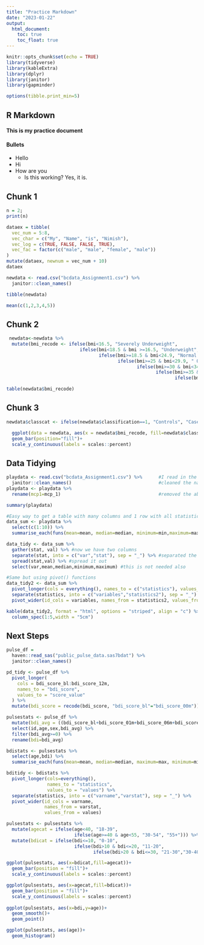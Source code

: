 ```yaml
---
title: "Practice Markdown"
date: "2023-01-22"
output:
  html_document:
    toc: true
    toc_float: true
---
```


```r
knitr::opts_chunk$set(echo = TRUE)
library(tidyverse)
library(kableExtra)
library(dplyr)
library(janitor)
library(gapminder)

options(tibble.print_min=5)
```

## R Markdown


#### This is my practice document

#### Bullets
* Hello
* Hi
* How are you
  * Is this working? Yes, it is.

## Chunk 1
```r

n = 2;
print(n)

dataex = tibble(
  vec_num = 5:8,
  vec_char = c("My", "Name", "is", "Nimish"),
  vec_log = c(TRUE, FALSE, FALSE, TRUE),
  vec_fac = factor(c("male", "male", "female", "male"))
)
mutate(dataex, newnum = vec_num + 10)
dataex

newdata <- read.csv("bcdata_Assignment1.csv") %>% 
  janitor::clean_names()

tibble(newdata)

```

``` r

mean(c(1,2,3,4,5))

```
## Chunk 2 
```r

 newdata<-newdata %>%
  mutate(bmi_recode <- ifelse(bmi<16.5, "Severely Underweight", 
                           ifelse(bmi<18.5 & bmi >=16.5, "Underweight",
                                  ifelse(bmi>=18.5 & bmi<24.9, "Normal Weight",
                                         ifelse(bmi>=25 & bmi<29.9, " Overweight",
                                                ifelse(bmi>=30 & bmi<34.9, "Obesity Class I",
                                                       ifelse(bmi>=35 & bmi<39.9, "Obesity Class II",
                                                              ifelse(bmi>=40, "Obesity Class III", NA_character_))))))))

table(newdata$bmi_recode)
```

## Chunk 3
```r

newdata$classcat <- ifelse(newdata$classification==1, "Controls", "Cases")

  ggplot(data = newdata, aes(x = newdata$bmi_recode, fill=newdata$classcat))+
  geom_bar(position="fill")+
  scale_y_continuous(labels = scales::percent)
```

## Data Tidying
```r
playdata <- read.csv("bcdata_Assignment1.csv") %>%      #I read in the data from the .csv file
  janitor::clean_names()                                #cleaned the names
playdata <- playdata %>% 
  rename(mcp1=mcp_1)                                    #removed the aberrant _ causing errors

summary(playdata)

#Easy way to get a table with many columns and 1 row with all statistics values
data_sum <- playdata %>% 
  select(c(1:10)) %>% 
  summarise_each(funs(mean=mean, median=median, minimum=min,maximum=max))

data_tidy <- data_sum %>% 
  gather(stat, val) %>% #now we have two columns
  separate(stat, into = c("var","stat"), sep = "_") %>% #separated the name column into variable and its corresponding stat
  spread(stat,val) %>% #spread it out
  select(var,mean,median,minimum,maximum) #this is not needed also

#Same but using pivot() functions
data_tidy2 <- data_sum %>% 
  pivot_longer(cols = everything(), names_to = c("statistics"), values_to = "values") %>%
  separate(statistics, into = c("variables","statistics2"), sep = "_") %>%
  pivot_wider(id_cols = variables, names_from = statistics2, values_from = values)

kable(data_tidy2, format = "html", options = "striped", align = "c") %>% 
  column_spec(1:5,width = "5cm")


```

## Next Steps
```r
pulse_df = 
  haven::read_sas("public_pulse_data.sas7bdat") %>%
  janitor::clean_names()

pd_tidy <- pulse_df %>% 
  pivot_longer(
    cols = bdi_score_bl:bdi_score_12m,
    names_to = "bdi_score",
    values_to = "score_value"
  ) %>% 
  mutate(bdi_score = recode(bdi_score, "bdi_score_bl"="bdi_score_00m"))

pulsestats <- pulse_df %>% 
  mutate(bdi_avg = ((bdi_score_bl+bdi_score_01m+bdi_score_06m+bdi_score_12m)/4)) %>% 
  select(id,age,sex,bdi_avg) %>% 
  filter(bdi_avg>=0) %>%
  rename(bdi=bdi_avg)

bdistats <- pulsestats %>% 
  select(age,bdi) %>% 
  summarise_each(funs(mean=mean, median=median, maximum=max, minimum=min))

bditidy <- bdistats %>% 
  pivot_longer(cols=everything(),
               names_to = "statistics",
               values_to = "values") %>% 
  separate(statistics, into = c("varname","varstat"), sep = "_") %>% 
  pivot_wider(id_cols = varname,
              names_from = varstat,
              values_from = values)

pulsestats <- pulsestats %>% 
  mutate(agecat = ifelse(age<40, "18-39", 
                         ifelse(age>=40 & age<55, "30-54", "55+"))) %>% 
  mutate(bdicat = ifelse(bdi<=10, "0-10",
                         ifelse(bdi>10 & bdi<=20, "11-20",
                                ifelse(bdi>20 & bdi<=30, "21-30","30-40"))))

ggplot(pulsestats, aes(x=bdicat,fill=agecat))+
  geom_bar(position = "fill")+
  scale_y_continuous(labels = scales::percent)

ggplot(pulsestats, aes(x=agecat,fill=bdicat))+
  geom_bar(position = "fill")+
  scale_y_continuous(labels = scales::percent)
 
ggplot(pulsestats, aes(x=bdi,y=age))+
  geom_smooth()+
  geom_point()

ggplot(pulsestats, aes(age))+
  geom_histogram()
```

